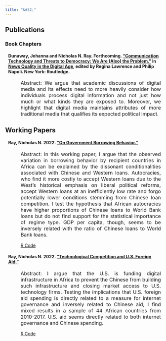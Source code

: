 ```yaml
---
title: "&#32;"
---
```

<section>
  <h1> Publications </h1>
    <h3> Book Chapters </h3>
    <h4 style="margin-left: 10px;"> Dunaway, Johanna and Nicholas N. Ray. Forthcoming. <a href=Dunaway,_Ray,_Lawrence_and_Napoli_Pre-Print_Copy.pdf> "Communication Technology and Threats to Democracy: We Are (Also) the Problem."</a> In <a href=https://www.taylorfrancis.com/books/edit/10.4324/9781003257998/news-quality-digital-age-regina-lawrence-philip-napoli> News Quality in the Digital Age</a>, edited by Regina Lawrence and Philip Napoli. New York: Routledge. </h4>
    <p align="justify" style="font-size:16px;margin-left: 50px;"> Abstract: We argue that academic discussions of digital media and its effects need to more heavily consider how individuals process digital information and not just how much or what kinds they are exposed to. Moreover, we highlight that digital media maintains attributes of more traditional media that qualifies its expected political impact.
    </p>
</section>

<section>
  <h1> Working Papers </h1>
    <h4 style="margin-left: 10px;"> Ray, Nicholas N. 2022. <a href=https://github.com/nnray/On_Government_Borrowing_Behavior-LaTeX_Code_and_.pdf/blob/main/.pdf/On_Government_Borrowing_Behavior.pdf> "On Government Borrowing Behavior."</a> </h4>
    <p align="justify" style="font-size:16px;margin-left: 50px;"> Abstract: In this working paper, I argue that the observed variation in borrowing behavior by recipient countries in Africa can be explained by the dissonant conditionalities associated with Chinese and Western loans. Autocracies, who find it more costly to accept Western loans due to the West's historical emphasis on liberal political reforms, accept Western loans at an inefficiently low rate and forgo potentially lower conditions stemming from Chinese loan competition. I test the hypothesis that African autocracies have higher proportions of Chinese loans to World Bank loans but do not find support for the statistical importance of regime type. GDP per capita, though, seems to be inversely related with the ratio of Chinese loans to World Bank loans.
    </p>
    <p style="margin-left: 50px;"> <a href=https://github.com/nnray/On_Government_Borrowing_Behavior-R_Code_and_Data>R Code <i class="fa fa-github fa-lg"></i></a>
    </p>
    <h4 style="margin-left: 10px;"> Ray, Nicholas N. 2022. <a href=https://github.com/nnray/Technological_Competition_and_U.S._Foreign_Aid-LaTeX_Code_and_.pdf/blob/main/.pdf/Technological_Change_and_U_S__Foreign_Aid.pdf> "Technological Competition and U.S. Foreign Aid."</a> </h4>
    <p align="justify" style="font-size:16px;margin-left: 50px;"> Abstract: I argue that the U.S. is funding digital infrastructure in Africa to prevent the Chinese from building such infrastructure and closing market access to U.S. technology firms. Testing the implications that U.S. foreign aid spending is directly related to a measure for internet governance and inversely related to Chinese aid, I find mixed results in a sample of 44 African countries from 2010-2017. U.S. aid seems directly related to both internet governance and Chinese spending.
    </p>
    <p style="margin-left: 50px;"> <a href=https://github.com/nnray/Technological_Competition_and_U.S._Foreign_Aid-R_Code_and_Data>R Code <i class="fa fa-github fa-lg"></i></a>
</section>